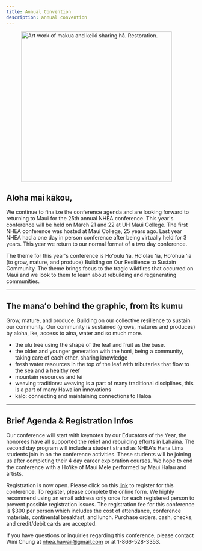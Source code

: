 ```yaml
---
title: Annual Convention
description: annual convention
---
```



<figure class="flex justify-center overflow-hidden sm:float-right float-none text-center sm:max-w-[50%] mx-0 my-0 sm:ml-6">
  <img
    src="src/assets/conference-2023.png"
    alt="Art work of makua and keiki sharing hā. Restoration."
    width="400px"
  />
</figure>

<h2 class="text-primary !mt-0">Aloha mai kākou,</h2>

We continue to finalize the conference agenda and are looking forward to returning to Maui for the 25th annual NHEA conference. This year's conference will be held on March 21 and 22 at UH Maui College. The first NHEA conference was hosted at Maui College, 25 years ago. Last year NHEA had a one day in person conference after being virtually held for 3 years. This year we return to our normal format of a two day conference.

The theme for this year's conference is Hoʻoulu ʻia, Hoʻolau ʻia, Hoʻohua ʻia (to grow, mature, and produce) Building on Our Resilience to Sustain Community. The theme brings focus to the tragic wildfires that occurred on Maui and we look to them to learn about rebuilding and regenerating communities.

<hr />

## The manaʻo behind the graphic, from its kumu

Grow, mature, and produce. Building on our collective resilience to sustain our community. Our community is sustained (grows, matures and produces) by aloha, ike, access to aina, water and so much more.

- the ulu tree using the shape of the leaf and fruit as the base.
- the older and younger generation with the honi, being a community, taking care of each other, sharing knowledge
- fresh water resources in the top of the leaf with tributaries that flow to the sea and a healthy reef
- mountain resources and lei
- weaving traditions: weaving is a part of many traditional disciplines, this is a part of many Hawaiian innovations
- kalo: connecting and maintaining connections to Haloa

<hr />

## Brief Agenda & Registration Infos

Our conference will start with keynotes by our Educators of the Year, the honorees have all supported the relief and rebuilding efforts in Lahaina. The second day program will include a student strand as NHEA's Hana Lima students join in on the conference activities. These students will be joining us after completing their 4 day career exploration courses. We hope to end the conference with a Hōʻike of Maui Mele performed by Maui Halau and artists.

Registration is now open. Please click on this [link](#) to register for this conference. To register, please complete the online form. We highly recommend using an email address only once for each registered person to prevent possible registration issues. The registration fee for this conference is $300 per person which includes the cost of attendance, conference materials, continental breakfast, and lunch. Purchase orders, cash, checks, and credit/debit cards are accepted.

If you have questions or inquiries regarding this conference, please contact Wini Chung at [nhea.hawaii@gmail.com](mailto:nhea.hawaii@gmail.com) or at 1-866-528-3353.
